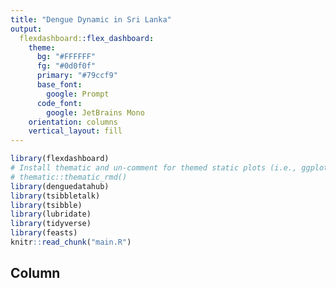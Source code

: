 ```yaml
---
title: "Dengue Dynamic in Sri Lanka"
output: 
  flexdashboard::flex_dashboard:
    theme:
      bg: "#FFFFFF"
      fg: "#0d0f0f" 
      primary: "#79ccf9"
      base_font:
        google: Prompt
      code_font:
        google: JetBrains Mono
    orientation: columns
    vertical_layout: fill
---
```


```r
library(flexdashboard)
# Install thematic and un-comment for themed static plots (i.e., ggplot2)
# thematic::thematic_rmd()
library(denguedatahub)
library(tsibbletalk)
library(tsibble)
library(lubridate)
library(tidyverse)
library(feasts)
knitr::read_chunk("main.R")
```

Column 
-----------------------------------------------------------------------

```r

```

```r

```